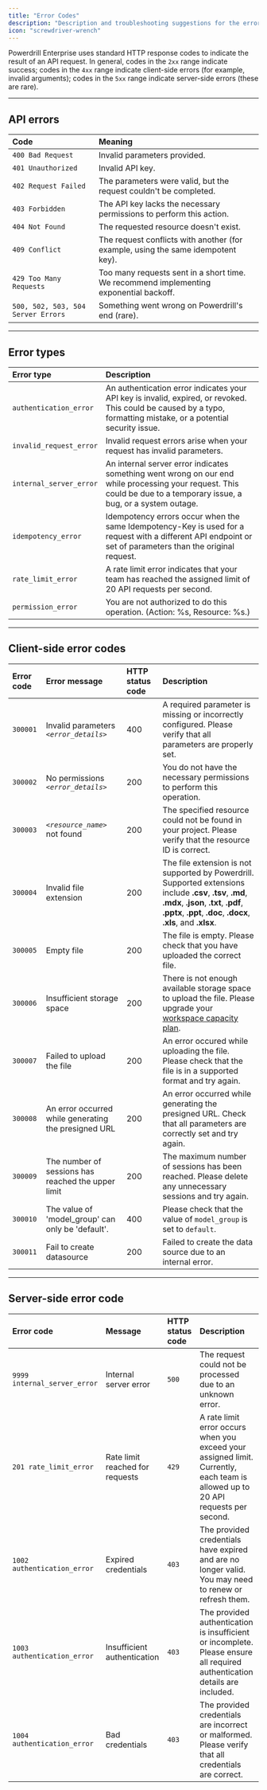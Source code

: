 ```yaml
---
title: "Error Codes"
description: "Description and troubleshooting suggestions for the error codes you may encounter on our platform"
icon: "screwdriver-wrench"
---
```


Powerdrill Enterprise uses standard HTTP response codes to indicate the result of an API request. In general, codes in the `2xx` range indicate success; codes in the `4xx` range indicate client-side errors (for example, invalid arguments); codes in the `5xx` range indicate server-side errors (these are rare).


---

## API errors

| Code | Meaning |
| :- | :- |
| `400 Bad Request` | Invalid parameters provided. |
| `401 Unauthorized` | Invalid API key. |
| `402 Request Failed` | The parameters were valid, but the request couldn't be completed. |
| `403 Forbidden` | The API key lacks the necessary permissions to perform this action. |
| `404 Not Found` | The requested resource doesn't exist. |
| `409 Conflict` | The request conflicts with another (for example, using the same idempotent key). |
| `429 Too Many Requests` | Too many requests sent in a short time. We recommend implementing exponential backoff. |
| `500, 502, 503, 504 Server Errors` | Something went wrong on Powerdrill's end (rare). |



---

## Error types

| Error type | Description |
| :- | :- |
| `authentication_error` | An authentication error indicates your API key is invalid, expired, or revoked. This could be caused by a typo, formatting mistake, or a potential security issue. |
| `invalid_request_error` | Invalid request errors arise when your request has invalid parameters. |
| `internal_server_error` | An internal server error indicates something went wrong on our end while processing your request. This could be due to a temporary issue, a bug, or a system outage. |
| `idempotency_error` | Idempotency errors occur when the same Idempotency-Key is used for a request with a different API endpoint or set of parameters than the original request. |
| `rate_limit_error` | A rate limit error indicates that your team has reached the assigned limit of 20 API requests per second. |
| `permission_error` | You are not authorized to do this operation. (Action: %s, Resource: %s.) |

 
---


## Client-side error codes

| Error code | Error message | HTTP status code | Description |
| :- | :- | :- | :- |
| `300001` | Invalid parameters *`<error_details>`* | 400 | A required parameter is missing or incorrectly configured. Please verify that all parameters are properly set. |
| `300002` | No permissions *`<error_details>`* | 200 | You do not have the necessary permissions to perform this operation. | 
| `300003` | *`<resource_name>`* not found | 200 | The specified resource could not be found in your project. Please verify that the resource ID is correct. | 
| `300004` | Invalid file extension | 200 | The file extension is not supported by Powerdrill. Supported extensions include **.csv**, **.tsv**, **.md**, **.mdx**, **.json**, **.txt**, **.pdf**, **.pptx**, **.ppt**, **.doc**, **.docx**, **.xls**, and **.xlsx**. |
| `300005` | Empty file | 200 | The file is empty. Please check that you have uploaded the correct file. |
| `300006` | Insufficient storage space | 200 | There is not enough available storage space to upload the file. Please upgrade your [workspace capacity plan](/developer-guides/create-subscription). |
| `300007` | Failed to upload the file | 200 | An error occured while uploading the file. Please check that the file is in a supported format and try again. |
| `300008` | An error occurred while generating the presigned URL | 200 | An error occurred while generating the presigned URL. Check that all parameters are correctly set and try again. |
| `300009` | The number of sessions has reached the upper limit | 200 | The maximum number of sessions has been reached. Please delete any unnecessary sessions and try again. |
| `300010` | The value of 'model_group' can only be 'default'. | 400 | Please check that the value of `model_group` is set to `default`. |
| `300011` | Fail to create datasource | 200 | Failed to create the data source due to an internal error. |



---

## Server-side error code

| Error code | Message | HTTP status code | Description |
| :- | :- | :- | :- |
| `9999 internal_server_error` | Internal server error | `500` | The request could not be processed due to an unknown error. |
| `201 rate_limit_error` | Rate limit reached for requests | `429` | A rate limit error occurs when you exceed your assigned limit. Currently, each team is allowed up to 20 API requests per second. |
| `1002 authentication_error` | Expired credentials | `403` | The provided credentials have expired and are no longer valid. You may need to renew or refresh them. |
| `1003 authentication_error` | Insufficient authentication | `403` | The provided authentication is insufficient or incomplete. Please ensure all required authentication details are included. |
| `1004 authentication_error` | Bad credentials | `403` | The provided credentials are incorrect or malformed. Please verify that all credentials are correct. |